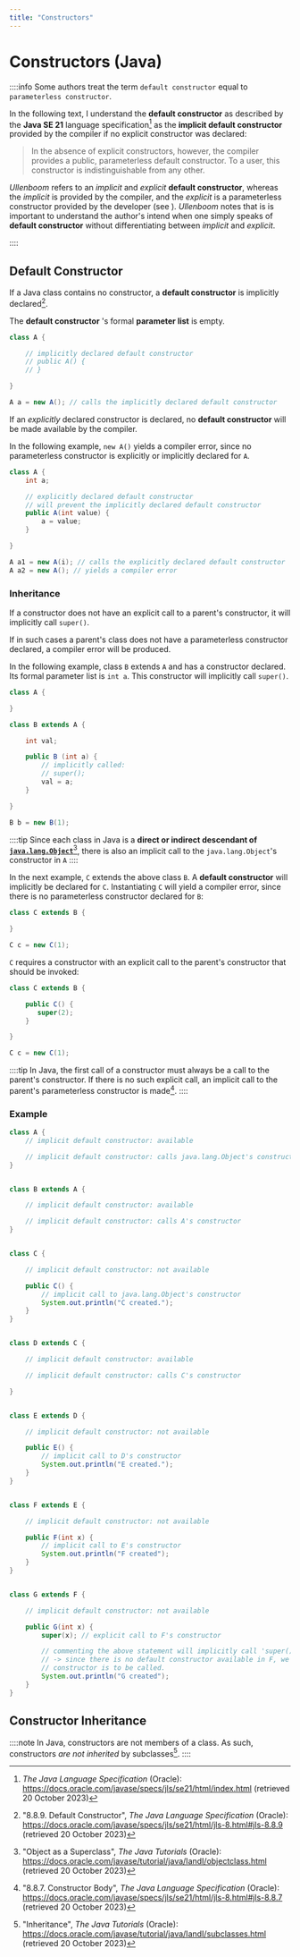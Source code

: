 ```yaml
---
title: "Constructors"
---
```



# Constructors (Java)

::::info
Some authors treat the term `default constructor` equal to `parameterless constructor`.

In the following text, I understand the **default constructor** as described by the **Java SE 21** language specification[^1]
as the **implicit default constructor** provided by the compiler if no explicit constructor was declared:

> In the absence of explicit constructors, however, the compiler provides a public, parameterless default constructor. To a user, this constructor is
indistinguishable from any other. <BibRef name="Blo18" pp="19" />

_Ullenboom_ refers to an _implicit_ and _explicit_ **default constructor**, whereas the _implicit_ is provided by the
compiler, and the _explicit_ is a parameterless constructor provided by the developer (see <BibRef name="Ull18" pp="515-17" />).
_Ullenboom_ notes that is is important to understand the author's intend when one simply speaks of **default constructor**
without differentiating between _implicit_ and _explicit_.

::::

## Default Constructor
If a Java class contains no constructor, a **default constructor** is implicitly declared[^2].

The **default constructor** <GlosRef name="signature" file="computerscience.methodsignature" />'s formal **parameter list** is empty.

```java
class A {

    // implicitly declared default constructor
    // public A() {
    // }

}

A a = new A(); // calls the implicitly declared default constructor
```

If an _explicitly_ declared constructor is declared, no **default constructor** will be made available by the compiler.

In the following example, `new A()` yields a compiler error, since no parameterless constructor is explicitly or implicitly
declared for `A`.

```java
class A {
    int a;

    // explicitly declared default constructor
    // will prevent the implicitly declared default constructor
    public A(int value) {
        a = value;
    }

}

A a1 = new A(i); // calls the explicitly declared default constructor
A a2 = new A(); // yields a compiler error
```


### Inheritance

If a constructor does not have an explicit call to a parent's constructor, it will implicitly call ```super()```.

If in such cases a parent's class does not have a parameterless constructor declared, a compiler error will be produced.

In the following example, class `B` extends `A` and has a constructor declared. Its formal parameter list
is `int a`. This constructor will implicitly call `super()`.

```java
class A {

}

class B extends A {

    int val;

    public B (int a) {
        // implicitly called:
        // super();
        val = a;
    }

}

B b = new B(1);
```

::::tip
Since each class in Java is a **direct or indirect descendant of [`java.lang.Object`](https://docs.oracle.com/en/java/javase/21/docs/api/java.base/java/lang/Object.html)**[^3],
there is also an implicit call to the `java.lang.Object`'s constructor in `A`
::::

In the next example, `C` extends the above class `B`. A **default constructor** will implicitly be declared for `C`. Instantiating
`C` will yield a compiler error, since there is no parameterless constructor declared for `B`:

```java
class C extends B {

}

C c = new C(1);
```

`C` requires a constructor with an explicit call to the parent's constructor that should be invoked:

```java
class C extends B {

    public C() {
       super(2);
    }

}

C c = new C(1);
```

::::tip
In Java, the first call of a constructor must always be a call to the parent's constructor. If there is no such explicit call,
an implicit call to the parent's parameterless constructor is made[^4].
::::

### Example

```java
class A {
    // implicit default constructor: available

    // implicit default constructor: calls java.lang.Object's constructor
}


class B extends A {

    // implicit default constructor: available

    // implicit default constructor: calls A's constructor
}


class C {

    // implicit default constructor: not available

    public C() {
        // implicit call to java.lang.Object's constructor
        System.out.println("C created.");
    }
}


class D extends C {

    // implicit default constructor: available

    // implicit default constructor: calls C's constructor

}


class E extends D {

    // implicit default constructor: not available

    public E() {
        // implicit call to D's constructor
        System.out.println("E created.");
    }
}


class F extends E {

    // implicit default constructor: not available

    public F(int x) {
        // implicit call to E's constructor
        System.out.println("F created");
    }
}


class G extends F {

    // implicit default constructor: not available

    public G(int x) {
        super(x); // explicit call to F's constructor

        // commenting the above statement will implicitly call 'super()', which yields an error.
        // -> since there is no default constructor available in F, we **must** tell this constructor which parent's
        // constructor is to be called.
        System.out.println("G created");
    }
}
```



## Constructor Inheritance

::::note
In Java, constructors are not members of a class. As such, constructors _are not inherited_ by subclasses[^5].
::::

[^1]: _The Java Language Specification_ (Oracle): https://docs.oracle.com/javase/specs/jls/se21/html/index.html (retrieved 20 October 2023)
[^2]: "8.8.9. Default Constructor", _The Java Language Specification_ (Oracle): https://docs.oracle.com/javase/specs/jls/se21/html/jls-8.html#jls-8.8.9 (retrieved 20 October 2023)
[^3]: "Object as a Superclass", _The Java Tutorials_ (Oracle): https://docs.oracle.com/javase/tutorial/java/IandI/objectclass.html (retrieved  20 October 2023)
[^4]: "8.8.7. Constructor Body", _The Java Language Specification_ (Oracle): https://docs.oracle.com/javase/specs/jls/se21/html/jls-8.html#jls-8.8.7 (retrieved  20 October 2023)
[^5]: "Inheritance", _The Java Tutorials_ (Oracle): https://docs.oracle.com/javase/tutorial/java/IandI/subclasses.html (retrieved  20 October 2023)